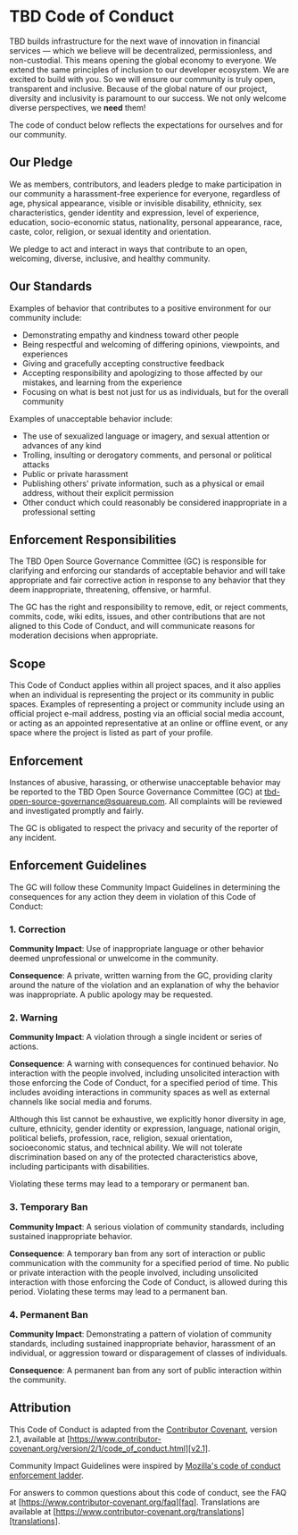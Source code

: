 
<head>
  <title>Code of Conduct | TBD</title>
  <meta property="og:title" content="Code of Conduct | TBD" />
  <meta
    property="og:description"
    content="We build decentralized platforms, protocols, and tools that empower every individual to own their data and participate in the global economy."
  />
  <meta
    name="description"
    content="We build decentralized platforms, protocols, and tools that empower every individual to own their data and participate in the global economy."
  />
  <meta
    property="og:url"
    content="https://developer.tbd.website/open-source/code-of-conduct"
  />
  <link
    rel="apple-touch-icon"
    href="https://developer.tbd.website/img/tbd-fav-icon-main.png"
  />
</head>

<div className="prose prose-pink">

# TBD Code of Conduct

TBD builds infrastructure for the next wave of innovation in financial services — which we believe will be decentralized, permissionless, and non-custodial. This means opening the global economy to everyone. We extend the same principles of inclusion to our developer ecosystem. We are excited to build with you. So we will ensure our community is truly open, transparent and inclusive. Because of the global nature of our project, diversity and inclusivity is paramount to our success. We not only welcome diverse perspectives, we **need** them!

The code of conduct below reflects the expectations for ourselves and for our community.

## Our Pledge

We as members, contributors, and leaders pledge to make participation in our
community a harassment-free experience for everyone, regardless of age, physical appearance, visible or invisible disability, ethnicity, sex characteristics, gender
identity and expression, level of experience, education, socio-economic status,
nationality, personal appearance, race, caste, color, religion, or sexual
identity and orientation.

We pledge to act and interact in ways that contribute to an open, welcoming,
diverse, inclusive, and healthy community.

## Our Standards

Examples of behavior that contributes to a positive environment for our
community include:

- Demonstrating empathy and kindness toward other people
- Being respectful and welcoming of differing opinions, viewpoints, and experiences
- Giving and gracefully accepting constructive feedback
- Accepting responsibility and apologizing to those affected by our mistakes,
  and learning from the experience
- Focusing on what is best not just for us as individuals, but for the overall
  community

Examples of unacceptable behavior include:

- The use of sexualized language or imagery, and sexual attention or advances of
  any kind
- Trolling, insulting or derogatory comments, and personal or political attacks
- Public or private harassment
- Publishing others' private information, such as a physical or email address,
  without their explicit permission
- Other conduct which could reasonably be considered inappropriate in a
  professional setting

## Enforcement Responsibilities

The TBD Open Source Governance Committee (GC) is responsible for clarifying and enforcing our standards of
acceptable behavior and will take appropriate and fair corrective action in
response to any behavior that they deem inappropriate, threatening, offensive,
or harmful.

The GC has the right and responsibility to remove, edit, or reject
comments, commits, code, wiki edits, issues, and other contributions that are
not aligned to this Code of Conduct, and will communicate reasons for moderation
decisions when appropriate.

## Scope

This Code of Conduct applies within all project spaces, and it also applies when an individual is representing the project or its community in public spaces. Examples of representing a project or community include using an official project e-mail address, posting via an official social media account, or acting as an appointed representative at an online or offline event, or any space where the project is listed as part of your profile.

## Enforcement

Instances of abusive, harassing, or otherwise unacceptable behavior may be
reported to the TBD Open Source Governance Committee (GC) at
tbd-open-source-governance@squareup.com.
All complaints will be reviewed and investigated promptly and fairly.

The GC is obligated to respect the privacy and security of the
reporter of any incident.

## Enforcement Guidelines

The GC will follow these Community Impact Guidelines in determining
the consequences for any action they deem in violation of this Code of Conduct:

### 1. Correction

**Community Impact**: Use of inappropriate language or other behavior deemed
unprofessional or unwelcome in the community.

**Consequence**: A private, written warning from the GC, providing
clarity around the nature of the violation and an explanation of why the
behavior was inappropriate. A public apology may be requested.

### 2. Warning

**Community Impact**: A violation through a single incident or series of
actions.

**Consequence**: A warning with consequences for continued behavior. No
interaction with the people involved, including unsolicited interaction with
those enforcing the Code of Conduct, for a specified period of time. This
includes avoiding interactions in community spaces as well as external channels
like social media and forums.

Although this list cannot be exhaustive, we explicitly honor diversity in age, culture, ethnicity, gender identity or expression, language, national origin, political beliefs, profession, race, religion, sexual orientation, socioeconomic status, and technical ability. We will not tolerate discrimination based on any of the protected characteristics above, including participants with disabilities.

Violating these terms may lead to a temporary or permanent ban.

### 3. Temporary Ban

**Community Impact**: A serious violation of community standards, including
sustained inappropriate behavior.

**Consequence**: A temporary ban from any sort of interaction or public
communication with the community for a specified period of time. No public or
private interaction with the people involved, including unsolicited interaction
with those enforcing the Code of Conduct, is allowed during this period.
Violating these terms may lead to a permanent ban.

### 4. Permanent Ban

**Community Impact**: Demonstrating a pattern of violation of community
standards, including sustained inappropriate behavior, harassment of an
individual, or aggression toward or disparagement of classes of individuals.

**Consequence**: A permanent ban from any sort of public interaction within the
community.

## Attribution

This Code of Conduct is adapted from the [Contributor Covenant][homepage],
version 2.1, available at
[https://www.contributor-covenant.org/version/2/1/code_of_conduct.html][v2.1].

Community Impact Guidelines were inspired by
[Mozilla's code of conduct enforcement ladder][mozilla coc].

For answers to common questions about this code of conduct, see the FAQ at
[https://www.contributor-covenant.org/faq][faq]. Translations are available at
[https://www.contributor-covenant.org/translations][translations].

[homepage]: https://www.contributor-covenant.org
[v2.1]: https://www.contributor-covenant.org/version/2/1/code_of_conduct.html
[mozilla coc]: https://github.com/mozilla/diversity
[faq]: https://www.contributor-covenant.org/faq
[translations]: https://www.contributor-covenant.org/translations

</div>
